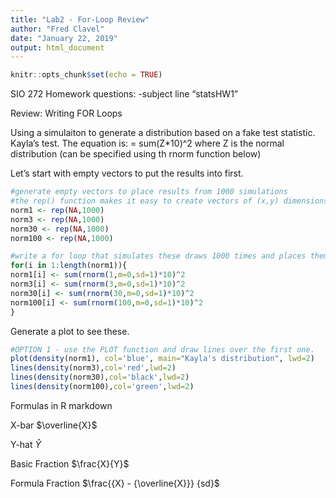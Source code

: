 ---
title: "Lab2 - For-Loop Review"
author: "Fred Clavel"
date: "January 22, 2019"
output: html_document
---
```{r setup, include=FALSE}
knitr::opts_chunk$set(echo = TRUE)
```


SIO 272 Homework questions:
-subject line "statsHW1"

Review: Writing FOR Loops

Using a simulaiton to generate a distribution based on a fake test statistic. Kayla's test. The equation is:
 = sum(Z*10)^2
where Z is the normal distribution (can be specified using th rnorm function below)

Let's start with empty vectors to put the results into first.
```{r}
#generate empty vectors to place results from 1000 simulations
#the rep() function makes it easy to create vectors of (x,y) dimensions. Using the NA placeholder tells R to fill the vector with empty spaces, and will default to 1 in the case of the rep() function.
norm1 <- rep(NA,1000)
norm3 <- rep(NA,1000)
norm30 <- rep(NA,1000)
norm100 <- rep(NA,1000)

#write a for loop that simulates these draws 1000 times and places them into the empty vectors.
for(i in 1:length(norm1)){
norm1[i] <- sum(rnorm(1,m=0,sd=1)*10)^2    
norm3[i] <- sum(rnorm(3,m=0,sd=1)*10)^2   
norm30[i] <- sum(rnorm(30,m=0,sd=1)*10)^2   
norm100[i] <- sum(rnorm(100,m=0,sd=1)*10)^2   
}
```


Generate a plot to see these.
```{r}
#OPTION 1 - use the PLOT function and draw lines over the first one.
plot(density(norm1), col='blue', main="Kayla's distribution", lwd=2)
lines(density(norm3),col='red',lwd=2)
lines(density(norm30),col='black',lwd=2)
lines(density(norm100),col='green',lwd=2)

```




Formulas in R markdown

X-bar
$\overline{X}$

Y-hat
$\hat{Y}$

Basic Fraction 
$\frac{X}{Y}$

Formula Fraction
$\frac{{X} - {\overline{X}}} {sd}$


```{r}



```



